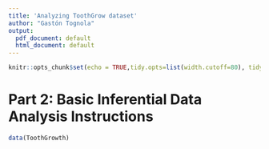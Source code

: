 ```yaml
---
title: 'Analyzing ToothGrow dataset'
author: "Gastón Tognola"
output:
  pdf_document: default
  html_document: default
---
```


```r
knitr::opts_chunk$set(echo = TRUE,tidy.opts=list(width.cutoff=80), tidy=TRUE)
```

# Part 2: Basic Inferential Data Analysis Instructions


```r
data(ToothGrowth)
```

